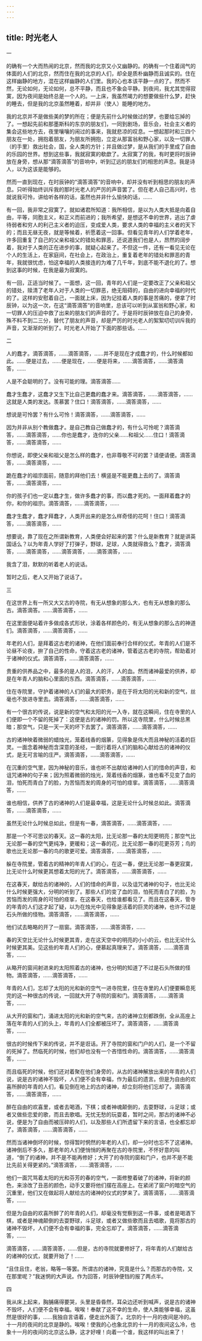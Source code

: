 ```yaml
---
---
---
```

title: 时光老人
---



一

的确有一个大而热闹的北京，然而我的北京又小又幽静的。的确有一个住着阔气的体面的人们的北京，然而住在我的北京的人们，却全是质朴幽静而且诚实的。住在这样幽静的地方，混在这样幽静的人们里。我的心也本该平静一点的了。然而不然，无论如何，无论如何，总不平静，而且也不象会平静。到夜间，我尤其觉得寂寞，因为夜间是始终总是一个人的。一上床，我虽然竭力的想要做些什么梦，赶快的睡去，但是我的北京虽然睡着，却并非（使人）能睡的地方。

我的北京并不是做些美的梦的所在；便是先前什么时候做过的梦，也要给忘掉的了。一想起先前和那墨斯科的东京的朋友们，一同到剧场，音乐会，社会主义者的集会这些地方去，夜里嚷嚷的闹过的事来，我就悲凉的叹息。一想起那时和三四个朋友在一处，拥抱着朋友，为朋友所拥抱，立定从那富翁和野心家，以及一切罪人（的手里）救出社会，国，全人类的方针；并且做过梦，是从我们的手里成了自由的乐园的世界。想到这些事，我就寂寞的欷歔了。太寂寞了的我，有时更将时辰钟放在身旁，想从那“滴答滴答”的音响中，听到辽远的朋友们的相思的声息。我是诗人，以为这该是能够的。

然而一直到现在，在时辰钟的“滴答滴答”的音响中，却并没有听到相思的朋友的声息。只听得始终训斥我的那时光老人的严厉的声音罢了。但在老人自己高兴时，也就说我可怜，讲给听各样的话，虽然也并非什么愉快的话，……

有一回，我非常之寂寞了。就如诸君所知道：我所相信，是以为人类大抵是向着自由，平等，同胞主义，和正义而前进的；我所希望，是想这不幸的世界，逃出了虐待弱者和穷人的利己主义者的迫压，变成爱人类，要求人类的幸福的主义者的天下的；而且无昼无夜，就是等候着，祈愿着这一回事。但看见青年的人们学着老年，许多回重复了自己的父亲和祖父的错处和罪恶，还说道我们也是人，昂然的阔步着，我对于人类的正在进步的事，就疑心起来了。不但这一件，还有一看见无论在个人的生活上，在家庭间，在社会上，在政治上，重复着老年的错处和罪恶的青年，我就很忧虑，怕这幸福的人类接连的为难了几千年，到底不能不退化的了。想到这事的时候，在我是最为寂寞的。

有一回，正适当时候了。一面想，这一回，青年的人们是一定要改正了父亲和祖父的错处，赎清了老年人对于人类的一切罪恶，绝无阻碍的，自由的进向幸福的时代的了。这样的安慰着自己，一面就上床，因为记挂着人类的事是苦痛的，便拿了时辰钟，以为这一次，在这“滴答滴答”的音响里，总该可以听到从富翁和野心家，和一切罪人的压迫中救了出来的朋友们的声音的了。于是将时辰钟放在自己的身旁，殊不料不到二三分，替代了朋友的声音，却是严厉的时光老人的絮絮叨叨训斥我的声音，又渐渐的听到了。时光老人开始了下面的那些话。……

二

人的蠢才。滴答滴答，……滴答滴答，……并不是现在才成蠢才的，什么时候都如此。……便是过去，……便是现在，……便是将来，……滴答滴答，……滴答滴答，……

人是不会聪明的了。没有可能的理。滴答滴答……

蠢才生蠢才，这蠢才又生下比自己更蠢的蠢才来。滴答滴答，……滴答滴答，……这就是人类的发达。羡慕罢？住口！滴答滴答，……滴答滴答，……

想说是可怜罢？有什么可怜！滴答滴答，……滴答滴答，……

因为并非从别个教做蠢才。是自己教自己做蠢才的，有什么可怜呢？滴答滴答，……滴答滴答，……你也是蠢才，连你的父亲……和祖父……住口！滴答滴答，……滴答滴答，……

你想说，即使父亲和祖父是怎么样的蠢才，也非尊敬不可的罢？请便请便。滴答滴答，……滴答滴答，……

跪在蠢才的祖宗面前，随意的拜他们去！横竖是不能更蠢上去的了。滴答滴答，……滴答滴答，……

你的孩子们也一定以蠢才生，做许多蠢才的事，而以蠢才死的。一面拜着蠢才的你，和你的祖宗。滴答滴答，……滴答滴答，……

蠢才生蠢才，蠢才拜蠢才，人类开出来的是怎么样奇怪的花呵！住口！滴答滴答，……滴答滴答，……

想要说，靠了现在之所谓新教育，人类便会好起来的罢？什么是新教育？就是讲英国话么？以为年青人学好了打弹子，野球，足球，人类就得救么？蠢才，滴答滴答，……滴答滴答，……滴答滴答，……滴答滴答，……

我含了泪，默默的听着老人的说话。

暂时之后，老人又开始了说话了。

三

在这世界上有一所又大又古的寺院，有无从想象的那么大，也有无从想象的那么古。滴答滴答。……滴答滴答，……

在这里面便站着许多做成各式形状，涂着各样颜色的，有无从想象的那么古的神道们。滴答滴答，……滴答滴答，……

年老的人们，是拜着这古老的诸神，在他们面前奉行合样的仪式，年青的人们是不论昼不论夜，拚了自己的性命，守着这古老的诸神，管着这古老的寺院，帮助着对于诸神的仪式。滴答滴答，……滴答滴答，……

贵重的供养品之中，最多的是人的泪，人的汗，人的血。然而诸神最爱的供养，却是在年青人的脑和心里面的东西。滴答滴答，……滴答滴答，……

住在寺院里，守护着诸神的人们的最大的职务，是在于将太阳的光和新的空气，丝毫也不放进寺里去。滴答滴答，……滴答滴答，……

有一个很古的传说，说是新的空气和太阳的光一入寺，就在这瞬间，住在寺里的人们便即一个不留的死掉了：这便是古的诸神的罚。所以这寺院里，什么时候总黑暗；那空气，只是一天一天的坏下去罢了。滴答滴答，……滴答滴答，……

古的诸神映着微弱的蜡烛光，笼着线香的烟篆，见得象是伟大而且神秘的活着的巨灵。一面念着神秘而含深意的圣经，一面行着将人们的脑和心献给古的诸神的仪式，是无可言喻的庄严。滴答滴答，……滴答滴答，……

在沉重的空气里，因为神秘的音乐，谁也听不出献给诸神的人们的惜命的声音，和诅咒诸神的句子来；因为照着微弱的烛光，笼着线香的烟篆，谁也看不见变了血的泪，怕死而青白了的脸，为苦恼而发的周身的可怕的痉挛。滴答滴答，……滴答滴答，……

谁也相信，供养了古的诸神的人们是最幸福，这是无论什么时候总如此。滴答滴答，……滴答滴答，……

虽然无论什么时候总如此，但是有一春，滴答滴答，……滴答滴答，……

那是一个不可思议的春天。这一春的太阳，比无论那一春的太阳更明亮；那空气比无论那一春的空气更纯净，更暖和；这一春的花，比无论那一春的花更芬芳；鸟的歌也比无论那一春的鸟的歌更可爱。滴答滴答，……滴答滴答，……

躲在寺院里，管着古的精神的年青人们的心，在这一春，便比无论那一春更寂寞，比无论什么时候更其想着太阳的光了。滴答滴答，……滴答滴答，……

在这春天，献给古的诸神的，人们的惜命的声音，以及诅咒诸神的句子，也比无论什么时候更强大，分明的听到了。那些人们的变了血的泪，怕死而青白了的脸，为苦恼而发的周身的可怕的痉挛，在这春天，也给谁都看见了。而且在这春天，管寺的年青的人们这才起了疑，以为在烛光中见得象是活着的巨灵的诸神，也许不过是石头所做的怪物。滴答滴答，……滴答滴答，……

他们试去略略的开了一扇窗。滴答滴答，……滴答滴答，……

春的天空比无论什么时候更其青，走在这天空中的明亮的小小的云，也比无论什么时候更其美。见这些的年青人们的心，便慕起真理来了。滴答滴答，……滴答滴答，……

从略开的窗间射进来的太阳照着古的诸神，也分明的知道了不过是石头所做的怪物。滴答滴答，……滴答滴答，……

年青的人们，忘却了太阳的光和新的空气一进寺院里，住在寺里的人们便要瞬息死完的这一种很古的传说，一回就大开了寺院的窗和门。滴答滴答，……滴答滴答，……

从大开的窗和门，涌进太阳的光和新的空气来，古的诸神立刻都跌倒，全从高座上落在年青的人们的头上，年青的人们全都被压坏了。滴答滴答，……滴答滴答，……

很古的时候传下来的传说，并不是诳话。开了寺院的窗和门户的人们，是一个不留的死掉了。然临死的时候，他们却也没有一个吝惜性命的。滴答滴答，……滴答滴答，……

而且临死的时候，他们还对着聚在他们身旁的，从古的诸神解放出来的年青的人们说，说是古的诸神不毁坏，人们便不会有幸福，作为最后的遗言。但是为自由的欢喜所醉的年青的人们，看见倒在地上的古的诸神，却立刻将他们忘却了。滴答滴答，……滴答滴答，……

醉在自由的欢喜里，或者去喝酒，下棋；或者神魂颠倒的，去耍野球，斗足球；或者又做些恋爱的歌，而且去歌唱。无忧无愁的玩耍着，暂时之间，那古的诸神不必说，便是为了自由而被压碎的人们，以及那些人们所遗留下来的言语，也全都忘却了。滴答滴答，……滴答滴答，……

然而当诸神倒坏的时候，惊得暂时惘然的年老的人们，却一分时也忘不了这诸神。诸神倒后不多久，那老年的人们便悄悄的再聚在古的寺院里，不怀好意的叫道，“倒了的诸神，并不是不能再修好；大开了的寺院的窗和门户，也并不是不能比先前关得更紧的。”滴答滴答，……滴答滴答，……

他们一面咒骂着太阳的光和芬芳的春的空气，一面修整着破了的诸神，将新的颜色，来涂改了丑恶的颜色，动手又要将他们摆在高座上。在紧闭了窗户的暗空气的沉重里，他们又在做起将人献给古的诸神的仪式的梦来了。滴答滴答，……滴答滴答，……

但是为自由的欢喜所醉了的年青的人们，却毫没有觉察到这一件事，或者是喝酒下棋，或者是神魂颠倒的去耍野球，斗足球，或者又做些歌而且去唱歌，竟将那古的诸神不毁坏，人们便不会有幸福的事，完全忘却了。滴答滴答，……滴答滴答，……

滴答滴答，……滴答滴答，……但是，古的寺院就要修好了，将年青的人们献给古的诸神的仪式，就要开始了！……

“且住且住，老翁，略等一等罢。所谓古的诸神，究竟是什么？而那古的寺院，又在那里呢？”我迷惘的大声说。作为回答，时辰钟便铛的报了两点半。

四

我从床上起来，胸脯痛得要哭，头里是昏昏然，耳朵边还听到喊声，说是古的诸神不毁坏，人们便不会有幸福。唉唉！奉献了这不幸的生命，使人类能够幸福，这虽然是很好的事，……我独自言语着，便走出外面了。北京的十一月的夜间是冷的。十一月的夜间的北京是静的。唉唉！使我的心也象北京的十一月的夜间这么冷，也象十一月的夜间的北京这么静，这才好哩！向着一个谁，我这样的叫出来了！
